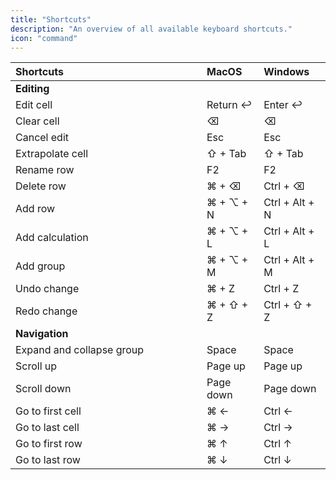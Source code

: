 ```yaml
---
title: "Shortcuts"
description: "An overview of all available keyboard shortcuts."
icon: "command"
---
```


| <div style="width:290px">Shortcuts</div>            | MacOS       | Windows          |
| :--------------------------| :----------- | :---------------- |
| **Editing**               |             |                  |
| Edit cell                 | Return ↩︎    | Enter ↩︎          |
| Clear cell                | ⌫           | ⌫                |
| Cancel edit               | Esc         | Esc              |
| Extrapolate cell          | ⇧ \+ Tab    | ⇧ \+ Tab         |
| Rename row                | F2          | F2               |
| Delete row                | ⌘ \+ ⌫      | Ctrl \+ ⌫        |
| Add row                   | ⌘ \+ ⌥ \+ N | Ctrl \+ Alt \+ N |
| Add calculation           | ⌘ \+ ⌥ \+ L | Ctrl \+ Alt \+ L |
| Add group                 | ⌘ \+ ⌥ \+ M | Ctrl \+ Alt \+ M |
| Undo change               | ⌘ \+ Z      | Ctrl \+ Z        |
| Redo change               | ⌘ \+ ⇧ \+ Z | Ctrl \+ ⇧ \+ Z   |
| **Navigation**            |             |                  |
| Expand and collapse group | Space       | Space            |
| Scroll up                 | Page up     | Page up          |
| Scroll down               | Page down   | Page down        |
| Go to first cell          | ⌘ ←        | Ctrl ←         |
| Go to last cell           | ⌘ →        | Ctrl →         |
| Go to first row           | ⌘ ↑         | Ctrl ↑           |
| Go to last row            | ⌘ ↓         | Ctrl ↓           |
